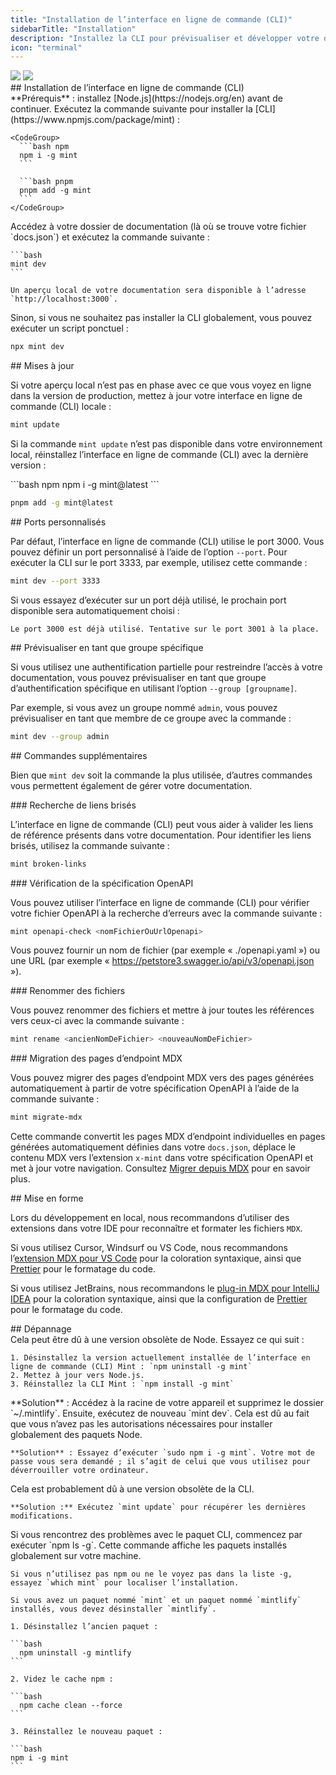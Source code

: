 ```yaml
---
title: "Installation de l’interface en ligne de commande (CLI)"
sidebarTitle: "Installation"
description: "Installez la CLI pour prévisualiser et développer votre documentation en local"
icon: "terminal"
---
```


<img className="block dark:hidden my-0 pointer-events-none" src="/images/installation/local-development-light.png" />

<img className="hidden dark:block my-0 pointer-events-none" src="/images/installation/local-development-dark.png" />

<div id="installing-the-cli">
  ## Installation de l’interface en ligne de commande (CLI)
</div>

<Info>
  **Prérequis** : installez [Node.js](https://nodejs.org/en) avant de continuer.
</Info>

<Steps>
  <Step title="Installer la CLI.">
    Exécutez la commande suivante pour installer la [CLI](https://www.npmjs.com/package/mint) :

    <CodeGroup>
      ```bash npm
      npm i -g mint
      ```

      ```bash pnpm
      pnpm add -g mint
      ```
    </CodeGroup>
  </Step>

  <Step title="Aperçu en local.">
    Accédez à votre dossier de documentation (là où se trouve votre fichier `docs.json`) et exécutez la commande suivante :

    ```bash
    mint dev
    ```

    Un aperçu local de votre documentation sera disponible à l’adresse `http://localhost:3000`.
  </Step>
</Steps>

Sinon, si vous ne souhaitez pas installer la CLI globalement, vous pouvez exécuter un script ponctuel :

```bash
npx mint dev
```

<div id="updates">
  ## Mises à jour
</div>

Si votre aperçu local n’est pas en phase avec ce que vous voyez en ligne dans la version de production, mettez à jour votre interface en ligne de commande (CLI) locale :

```bash
mint update
```

Si la commande `mint update` n’est pas disponible dans votre environnement local, réinstallez l’interface en ligne de commande (CLI) avec la dernière version :

<CodeGroup>
  ```bash npm
  npm i -g mint@latest
  ```

  ```bash pnpm
  pnpm add -g mint@latest
  ```
</CodeGroup>

<div id="custom-ports">
  ## Ports personnalisés
</div>

Par défaut, l’interface en ligne de commande (CLI) utilise le port 3000. Vous pouvez définir un port personnalisé à l’aide de l’option `--port`. Pour exécuter la CLI sur le port 3333, par exemple, utilisez cette commande :

```bash
mint dev --port 3333
```

Si vous essayez d’exécuter sur un port déjà utilisé, le prochain port disponible sera automatiquement choisi :

```mdx
Le port 3000 est déjà utilisé. Tentative sur le port 3001 à la place.
```

<div id="previewing-as-a-specific-group">
  ## Prévisualiser en tant que groupe spécifique
</div>

Si vous utilisez une authentification partielle pour restreindre l’accès à votre documentation, vous pouvez prévisualiser en tant que groupe d’authentification spécifique en utilisant l’option `--group [groupname]`.

Par exemple, si vous avez un groupe nommé `admin`, vous pouvez prévisualiser en tant que membre de ce groupe avec la commande :

```bash
mint dev --group admin
```

<div id="additional-commands">
  ## Commandes supplémentaires
</div>

Bien que `mint dev` soit la commande la plus utilisée, d’autres commandes vous permettent également de gérer votre documentation.

<div id="finding-broken-links">
  ### Recherche de liens brisés
</div>

L’interface en ligne de commande (CLI) peut vous aider à valider les liens de référence présents dans votre documentation. Pour identifier les liens brisés, utilisez la commande suivante :

```bash
mint broken-links
```

<div id="checking-openapi-spec">
  ### Vérification de la spécification OpenAPI
</div>

Vous pouvez utiliser l’interface en ligne de commande (CLI) pour vérifier votre fichier OpenAPI à la recherche d’erreurs avec la commande suivante :

```bash
mint openapi-check <nomFichierOuUrlOpenapi>
```

Vous pouvez fournir un nom de fichier (par exemple « ./openapi.yaml ») ou une URL (par exemple « https://petstore3.swagger.io/api/v3/openapi.json »).

<div id="renaming-files">
  ### Renommer des fichiers
</div>

Vous pouvez renommer des fichiers et mettre à jour toutes les références vers ceux-ci avec la commande suivante :

```bash
mint rename <ancienNomDeFichier> <nouveauNomDeFichier>
```

<div id="migrating-mdx-endpoint-pages">
  ### Migration des pages d’endpoint MDX
</div>

Vous pouvez migrer des pages d’endpoint MDX vers des pages générées automatiquement à partir de votre spécification OpenAPI à l’aide de la commande suivante :

```bash
mint migrate-mdx
```

Cette commande convertit les pages MDX d’endpoint individuelles en pages générées automatiquement définies dans votre `docs.json`, déplace le contenu MDX vers l’extension `x-mint` dans votre spécification OpenAPI et met à jour votre navigation. Consultez [Migrer depuis MDX](/fr/api-playground/migrating-from-mdx) pour en savoir plus.

<div id="formatting">
  ## Mise en forme
</div>

Lors du développement en local, nous recommandons d’utiliser des extensions dans votre IDE pour reconnaître et formater les fichiers `MDX`.

Si vous utilisez Cursor, Windsurf ou VS Code, nous recommandons l’[extension MDX pour VS Code](https://marketplace.visualstudio.com/items?itemName=unifiedjs.vscode-mdx) pour la coloration syntaxique, ainsi que [Prettier](https://marketplace.visualstudio.com/items?itemName=esbenp.prettier-vscode) pour le formatage du code.

Si vous utilisez JetBrains, nous recommandons le [plug-in MDX pour IntelliJ IDEA](https://plugins.jetbrains.com/plugin/14944-mdx) pour la coloration syntaxique, ainsi que la configuration de [Prettier](https://prettier.io/docs/webstorm) pour le formatage du code.

<div id="troubleshooting">
  ## Dépannage
</div>

<AccordionGroup>
  <Accordion title="Erreur : impossible de charger le module &#x22;sharp&#x22; avec l’environnement d’exécution darwin-arm64">
    Cela peut être dû à une version obsolète de Node. Essayez ce qui suit :

    1. Désinstallez la version actuellement installée de l’interface en ligne de commande (CLI) Mint : `npm uninstall -g mint`
    2. Mettez à jour vers Node.js.
    3. Réinstallez la CLI Mint : `npm install -g mint`
  </Accordion>

  <Accordion title="Problème : erreur inconnue">
    **Solution** : Accédez à la racine de votre appareil et supprimez le dossier `~/.mintlify`. Ensuite, exécutez de nouveau `mint dev`.
  </Accordion>

  <Accordion title="Erreur : permission refusée">
    Cela est dû au fait que vous n’avez pas les autorisations nécessaires pour installer globalement des paquets Node.

    **Solution** : Essayez d’exécuter `sudo npm i -g mint`. Votre mot de passe vous sera demandé ; il s’agit de celui que vous utilisez pour déverrouiller votre ordinateur.
  </Accordion>

  <Accordion title="L’aperçu local n’a pas le même rendu que ma documentation en ligne">
    Cela est probablement dû à une version obsolète de la CLI.

    **Solution :** Exécutez `mint update` pour récupérer les dernières modifications.
  </Accordion>

  <Accordion title="mintlify vs. paquet mint">
    Si vous rencontrez des problèmes avec le paquet CLI, commencez par exécuter `npm ls -g`. Cette commande affiche les paquets installés globalement sur votre machine.

    Si vous n’utilisez pas npm ou ne le voyez pas dans la liste -g, essayez `which mint` pour localiser l’installation.

    Si vous avez un paquet nommé `mint` et un paquet nommé `mintlify` installés, vous devez désinstaller `mintlify`.

    1. Désinstallez l’ancien paquet :

    ```bash
      npm uninstall -g mintlify
    ```

    2. Videz le cache npm :

    ```bash
      npm cache clean --force
    ```

    3. Réinstallez le nouveau paquet :

    ```bash
    npm i -g mint
    ```
  </Accordion>
</AccordionGroup>
